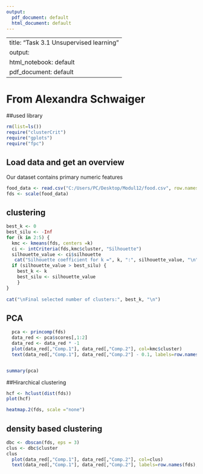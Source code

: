 ---
output:
  pdf_document: default
  html_document: default
---

---
title: "Task 3.1 Unsupervised learning"
output:
  html_notebook: default
  pdf_document: default
---
# From Alexandra Schwaiger

##used library

```{r}
rm(list=ls())
require("clusterCrit")
require("gplots")
require("fpc")
```


## Load data and get an overview
Our dataset contains primary numeric features


```{r}

food_data <- read.csv("C:/Users/PC/Desktop/Modul12/food.csv", row.names =1)
fds <- scale(food_data)

```

## clustering

```{r}
best_k <- 0
best_silu <- -Inf
for (k in 2:5) {
  kmc <- kmeans(fds, centers =k)
  ci <- intCriteria(fds,kmc$cluster, "Silhouette")
  silhouette_value <- ci$silhouette
   cat("Silhouette coefficient for k =", k, ":", silhouette_value, "\n")
  if (silhouette_value > best_silu) {
    best_k <- k
    best_silu <- silhouette_value
    }
}
  
cat("\nFinal selected number of clusters:", best_k, "\n")
```


## PCA
```{r}
  pca <- princomp(fds)
  data_red <- pca$scores[,1:2]
  data_red <- data_red * -1
  plot(data_red[,"Comp.1"], data_red[,"Comp.2"], col=kmc$cluster)
  text(data_red[,"Comp.1"], data_red[,"Comp.2"] - 0.1, labels=row.names(fds), cex=0.5)


summary(pca)

```

##Hirarchical clustering
```{r}
hcf <- hclust(dist(fds))
plot(hcf)
```


```{r}
heatmap.2(fds, scale ="none")
```

## density based clustering
```{r}
dbc <- dbscan(fds, eps = 3)
clus <- dbc$cluster
clus
  plot(data_red[,"Comp.1"], data_red[,"Comp.2"], col=clus)
  text(data_red[,"Comp.1"], data_red[,"Comp.2"], labels=row.names(fds), cex=0.5)
```

